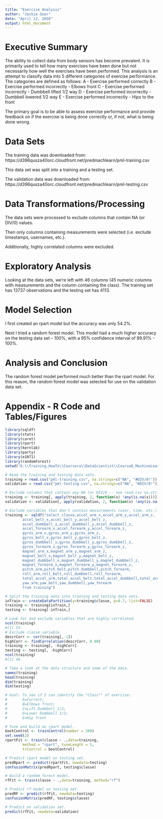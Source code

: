 ---
title: "Exercise Analysis"
author: "Jackie Goor"
date: "April 12, 2016"
output: html_document
---
# Executive Summary
The ability to collect data from body sensors has become prevalent. It is primarily used to tell how
many exercises have been done but not necessarily how well the exercises have been performed. This
analysis is an attempt to classify data into 5 different categories of exercise performance. The 
categories are defined as follows:
        A - Exercise performed correctly
        B - Exercise performed incorrectly - Elbows front
        C - Exercise performed incorrectly - Dumbbell lifted 1/2 way
        D - Exercise performed incorrectly - Dumbbell lowered 1/2 way
        E - Exercise performed incorrectly - Hips to the front

The primary goal is to be able to assess exercise performance and provide feedback on if the exercise
is being done correctly or, if not, what is being done wrong.

# Data Sets
The training data was downloaded from:
        https://d396qusza40orc.cloudfront.net/predmachlearn/pml-training.csv

This data set was split into a training and a testing set.

The validation data was downloaded from:
        https://d396qusza40orc.cloudfront.net/predmachlearn/pml-testing.csv

# Data Transformations/Processing
The data sets were processed to exclude columns that contain NA (or DIV/0) values.

Then only columns containing measurements were selected (i.e. exclude timestamps, usernames, etc.).

Additionally, highly correlated columns were excluded.

# Exploratory Analysis
Looking at the data sets, we're left with 46 columns (45 numeric columns with measurements and the
column containing the class). The training set has 13737 observations and the testing set has 4113.

# Model Selection
I first created an rpart model but the accuracy was only 54.2%.

Next I tried a random forest model. This model had a much higher accuracy on the testing data set 
-- 100%, with a 95% confidence interval of 99.91% - 100%.

# Analysis and Conclusion
The random forest model performed much better than the rpart model. For this reason, the random forest
model was selected for use on the validation data set.

# Appendix - R Code and Tables/Figures

```{r, echo=TRUE}
library(sqldf)
library(stats)
library(caret)
library(rpart)
library(kernlab)
library(party)
library(e1071)
library(randomForest)
setwd("E:\\Training_HowTo\\Coursera\\DataScientist\\Course8_MachineLearning\\Project1\\")

# Read the training and testing data sets.
training = read.csv("pml-training.csv", na.strings=c("NA", "#DIV/0!"))
validation = read.csv("pml-testing.csv", na.strings=c("NA", "#DIV/0!"))

# Exclude columns that contain any NA (or DIV/0 -- see read.csv na.strings) values.
training <- training[, apply(training, 2, function(x) !any(is.na(x)))]
validation <- validation[, apply(validation, 2, function(x) !any(is.na(x)))]

# Exclude variables that don't contain measurements (user, time, etc.)
training <- sqldf("select classe,accel_arm_x,accel_arm_y,accel_arm_z,
        accel_belt_x,accel_belt_y,accel_belt_z,
        accel_dumbbell_x,accel_dumbbell_y,accel_dumbbell_z,
        accel_forearm_x,accel_forearm_y,accel_forearm_z,
        gyros_arm_x,gyros_arm_y,gyros_arm_z,
        gyros_belt_x,gyros_belt_y,gyros_belt_z,
        gyros_dumbbell_x,gyros_dumbbell_y,gyros_dumbbell_z,
        gyros_forearm_x,gyros_forearm_y,gyros_forearm_z,
        magnet_arm_x,magnet_arm_y,magnet_arm_z,
        magnet_belt_x,magnet_belt_y,magnet_belt_z,
        magnet_dumbbell_x,magnet_dumbbell_y,magnet_dumbbell_z,
        magnet_forearm_x,magnet_forearm_y,magnet_forearm_z,
        pitch_arm,pitch_belt,pitch_dumbbell,pitch_forearm,
        roll_arm,roll_belt,roll_dumbbell,roll_forearm,
        total_accel_arm,total_accel_belt,total_accel_dumbbell,total_accel_forearm,
        yaw_arm,yaw_belt,yaw_dumbbell,yaw_forearm
        from training")

# Split the training data into training and testing data sets.
inTrain <- createDataPartition(y=training$classe, p=0.7, list=FALSE)
training <- training[inTrain,]
testing <- training[-inTrain,]

# Look for and exclude variables that are highly correlated.
ncol(training)
#[1] 53
# Exclude classe variable.
descrCorr <- cor(training[,-1])
highCorr <- findCorrelation(descrCorr, 0.90)
training <- training[, -highCorr]
testing <- testing[, -highCorr]
ncol(training)
#[1] 46

# Take a look at the data structure and some of the data.
names(training)
head(training)
dim(training)
dim(testing)

# Goal: To see if I can identify the "Class"" of exercise: 
#       A=Correct; 
#       B=Elbows front; 
#       C=Lift Dumbbell 1/2; 
#       D=Lower Dumbbell 1/2; 
#       E=Hip front

# Tune and build an rpart model.
bootControl <- trainControl(number = 200)
set.seed(2)
rpartFit <- train(classe ~ .,data=training,
        method = "rpart", tuneLength = 5,
        trControl = bootControl)

# Predict rpart model on testing set.
predRpart <- predict(rpartFit, newdata=testing)
confusionMatrix(predRpart, testing$classe)

# Build a random forest model.
rfFit <- train(classe ~ .,data=training, method="rf")

# Predict rf model on testing set.
predRF <- predict(rfFit, newdata=testing)
confusionMatrix(predRF, testing$classe)

# Predict on validation set.
predict(rfFit, newdata=validation)

```


